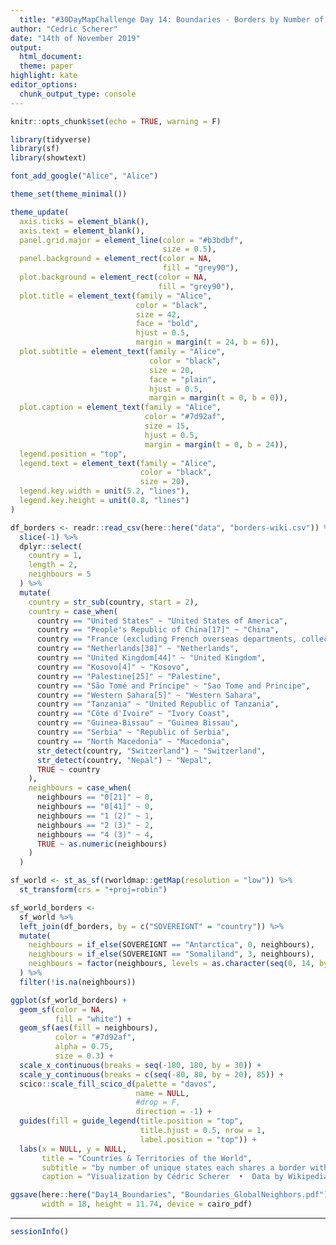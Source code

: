 ```yaml
---
  title: "#30DayMapChallenge Day 14: Boundaries - Borders by Number of Neighbors"
author: "Cedric Scherer"
date: "14th of November 2019"
output:
  html_document:
  theme: paper
highlight: kate
editor_options:
  chunk_output_type: console
---
```

  
```r
knitr::opts_chunk$set(echo = TRUE, warning = F)
```

```r
library(tidyverse)
library(sf)
library(showtext)

font_add_google("Alice", "Alice")

theme_set(theme_minimal())

theme_update(
  axis.ticks = element_blank(),
  axis.text = element_blank(),
  panel.grid.major = element_line(color = "#b3bdbf", 
                                  size = 0.5),
  panel.background = element_rect(color = NA, 
                                  fill = "grey90"),
  plot.background = element_rect(color = NA, 
                                 fill = "grey90"),
  plot.title = element_text(family = "Alice", 
                            color = "black",
                            size = 42, 
                            face = "bold",
                            hjust = 0.5,
                            margin = margin(t = 24, b = 6)),
  plot.subtitle = element_text(family = "Alice", 
                               color = "black",
                               size = 20, 
                               face = "plain",
                               hjust = 0.5,
                               margin = margin(t = 0, b = 0)),
  plot.caption = element_text(family = "Alice", 
                              color = "#7d92af", 
                              size = 15, 
                              hjust = 0.5,
                              margin = margin(t = 0, b = 24)),
  legend.position = "top",
  legend.text = element_text(family = "Alice", 
                             color = "black",
                             size = 20),
  legend.key.width = unit(5.2, "lines"),
  legend.key.height = unit(0.8, "lines")
)
```

```r
df_borders <- readr::read_csv(here::here("data", "borders-wiki.csv")) %>% 
  slice(-1) %>% 
  dplyr::select(
    country = 1,
    length = 2,
    neighbours = 5
  ) %>% 
  mutate(
    country = str_sub(country, start = 2),
    country = case_when(
      country == "United States" ~ "United States of America",
      country == "People's Republic of China[17]" ~ "China",
      country == "France (excluding French overseas departments, collectivities, and territories)" ~ "France",
      country == "Netherlands[38]" ~ "Netherlands",
      country == "United Kingdom[44]" ~ "United Kingdom",
      country == "Kosovo[4]" ~ "Kosovo",
      country == "Palestine[25]" ~ "Palestine",
      country == "São Tomé and Príncipe" ~ "Sao Tome and Principe",
      country == "Western Sahara[5]" ~ "Western Sahara",
      country == "Tanzania" ~ "United Republic of Tanzania",
      country == "Côte d'Ivoire" ~ "Ivory Coast",
      country == "Guinea-Bissau" ~ "Guinea Bissau",
      country == "Serbia" ~ "Republic of Serbia",
      country == "North Macedonia" ~ "Macedonia",
      str_detect(country, "Switzerland") ~ "Switzerland",
      str_detect(country, "Nepal") ~ "Nepal",
      TRUE ~ country
    ),
    neighbours = case_when(
      neighbours == "0[21]" ~ 0,
      neighbours == "0[41]" ~ 0,
      neighbours == "1 (2)" ~ 1,
      neighbours == "2 (3)" ~ 2,
      neighbours == "4 (3)" ~ 4,
      TRUE ~ as.numeric(neighbours)
    )
  )

sf_world <- st_as_sf(rworldmap::getMap(resolution = "low")) %>%
  st_transform(crs = "+proj=robin")

sf_world_borders <-
  sf_world %>% 
  left_join(df_borders, by = c("SOVEREIGNT" = "country")) %>% 
  mutate(
    neighbours = if_else(SOVEREIGNT == "Antarctica", 0, neighbours),
    neighbours = if_else(SOVEREIGNT == "Somaliland", 3, neighbours),
    neighbours = factor(neighbours, levels = as.character(seq(0, 14, by = 1)))
  ) %>% 
  filter(!is.na(neighbours))
```

```r
ggplot(sf_world_borders) +
  geom_sf(color = NA,
          fill = "white") +
  geom_sf(aes(fill = neighbours), 
          color = "#7d92af", 
          alpha = 0.75,
          size = 0.3) +
  scale_x_continuous(breaks = seq(-180, 180, by = 30)) +
  scale_y_continuous(breaks = c(seq(-80, 80, by = 20), 85)) +
  scico::scale_fill_scico_d(palette = "davos", 
                            name = NULL,
                            #drop = F,
                            direction = -1) +
  guides(fill = guide_legend(title.position = "top", 
                             title.hjust = 0.5, nrow = 1,
                             label.position = "top")) +
  labs(x = NULL, y = NULL,
       title = "Countries & Territories of the World",
       subtitle = "by number of unique states each shares a border with",
       caption = "Visualization by Cédric Scherer  •  Data by Wikipedia")

ggsave(here::here("Day14_Boundaries", "Boundaries_GlobalNeighbors.pdf"),
       width = 18, height = 11.74, device = cairo_pdf)
```

***
  
```r
sessionInfo()
```
